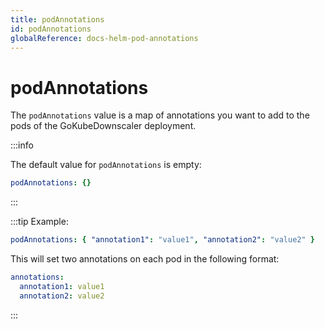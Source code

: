 ```yaml
---
title: podAnnotations
id: podAnnotations
globalReference: docs-helm-pod-annotations
---
```


# podAnnotations

The `podAnnotations` value is a map of annotations you want to add to the pods of the GoKubeDownscaler deployment.

:::info

The default value for `podAnnotations` is empty:

```yaml
podAnnotations: {}
```

:::

:::tip Example:

```yaml
podAnnotations: { "annotation1": "value1", "annotation2": "value2" }
```

This will set two annotations on each pod in the following format:

```yaml
annotations:
  annotation1: value1
  annotation2: value2
```

:::
